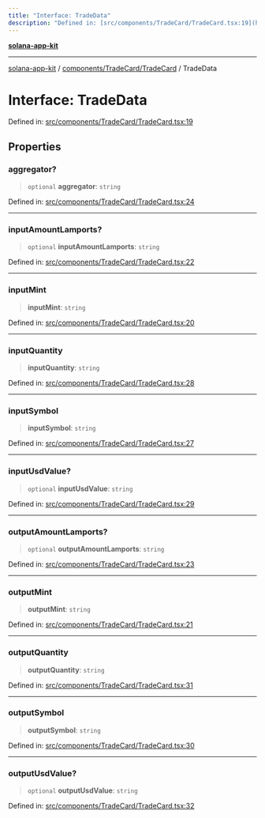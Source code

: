 ```yaml
---
title: "Interface: TradeData"
description: "Defined in: [src/components/TradeCard/TradeCard.tsx:19](https://github.com/SendArcade/solana-social-starter/blob/b27156124ee1831d644b1af765e8d55a2885cd4f/src/components/TradeCard/TradeCard.tsx#L19)"
---
```


[**solana-app-kit**](../../../../README.mdx)

***

[solana-app-kit](../../../../README.mdx) / [components/TradeCard/TradeCard](../README.mdx) / TradeData

# Interface: TradeData

Defined in: [src/components/TradeCard/TradeCard.tsx:19](https://github.com/SendArcade/solana-social-starter/blob/b27156124ee1831d644b1af765e8d55a2885cd4f/src/components/TradeCard/TradeCard.tsx#L19)

## Properties

### aggregator?

> `optional` **aggregator**: `string`

Defined in: [src/components/TradeCard/TradeCard.tsx:24](https://github.com/SendArcade/solana-social-starter/blob/b27156124ee1831d644b1af765e8d55a2885cd4f/src/components/TradeCard/TradeCard.tsx#L24)

***

### inputAmountLamports?

> `optional` **inputAmountLamports**: `string`

Defined in: [src/components/TradeCard/TradeCard.tsx:22](https://github.com/SendArcade/solana-social-starter/blob/b27156124ee1831d644b1af765e8d55a2885cd4f/src/components/TradeCard/TradeCard.tsx#L22)

***

### inputMint

> **inputMint**: `string`

Defined in: [src/components/TradeCard/TradeCard.tsx:20](https://github.com/SendArcade/solana-social-starter/blob/b27156124ee1831d644b1af765e8d55a2885cd4f/src/components/TradeCard/TradeCard.tsx#L20)

***

### inputQuantity

> **inputQuantity**: `string`

Defined in: [src/components/TradeCard/TradeCard.tsx:28](https://github.com/SendArcade/solana-social-starter/blob/b27156124ee1831d644b1af765e8d55a2885cd4f/src/components/TradeCard/TradeCard.tsx#L28)

***

### inputSymbol

> **inputSymbol**: `string`

Defined in: [src/components/TradeCard/TradeCard.tsx:27](https://github.com/SendArcade/solana-social-starter/blob/b27156124ee1831d644b1af765e8d55a2885cd4f/src/components/TradeCard/TradeCard.tsx#L27)

***

### inputUsdValue?

> `optional` **inputUsdValue**: `string`

Defined in: [src/components/TradeCard/TradeCard.tsx:29](https://github.com/SendArcade/solana-social-starter/blob/b27156124ee1831d644b1af765e8d55a2885cd4f/src/components/TradeCard/TradeCard.tsx#L29)

***

### outputAmountLamports?

> `optional` **outputAmountLamports**: `string`

Defined in: [src/components/TradeCard/TradeCard.tsx:23](https://github.com/SendArcade/solana-social-starter/blob/b27156124ee1831d644b1af765e8d55a2885cd4f/src/components/TradeCard/TradeCard.tsx#L23)

***

### outputMint

> **outputMint**: `string`

Defined in: [src/components/TradeCard/TradeCard.tsx:21](https://github.com/SendArcade/solana-social-starter/blob/b27156124ee1831d644b1af765e8d55a2885cd4f/src/components/TradeCard/TradeCard.tsx#L21)

***

### outputQuantity

> **outputQuantity**: `string`

Defined in: [src/components/TradeCard/TradeCard.tsx:31](https://github.com/SendArcade/solana-social-starter/blob/b27156124ee1831d644b1af765e8d55a2885cd4f/src/components/TradeCard/TradeCard.tsx#L31)

***

### outputSymbol

> **outputSymbol**: `string`

Defined in: [src/components/TradeCard/TradeCard.tsx:30](https://github.com/SendArcade/solana-social-starter/blob/b27156124ee1831d644b1af765e8d55a2885cd4f/src/components/TradeCard/TradeCard.tsx#L30)

***

### outputUsdValue?

> `optional` **outputUsdValue**: `string`

Defined in: [src/components/TradeCard/TradeCard.tsx:32](https://github.com/SendArcade/solana-social-starter/blob/b27156124ee1831d644b1af765e8d55a2885cd4f/src/components/TradeCard/TradeCard.tsx#L32)
